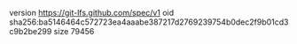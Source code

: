 version https://git-lfs.github.com/spec/v1
oid sha256:ba5146464c572723ea4aaabe387217d2769239754b0dec2f9b01cd3c9b2be299
size 79456
